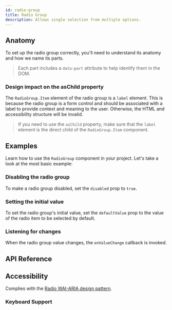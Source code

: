 ```yaml
---
id: radio-group
title: Radio Group
description: Allows single selection from multiple options.
---
```


<ComponentPreview id="RadioGroup" />

## Anatomy

To set up the radio group correctly, you'll need to understand its anatomy and
how we name its parts.

> Each part includes a `data-part` attribute to help identify them in the DOM.

<Anatomy id="radio-group" />

### Design impact on the asChild property

The `RadioGroup.Item` element of the radio group is a `label` element. This is
because the radio group is a form control and should be associated with a label
to provide context and meaning to the user. Otherwise, the HTML and
accessibility structure will be invalid.

> If you need to use the `asChild` property, make sure that the `label` element
> is the direct child of the `RadioGroup.Item` component.

## Examples

Learn how to use the `RadioGroup` component in your project. Let's take a look
at the most basic example:

<Example id="basic" />

### Disabling the radio group

To make a radio group disabled, set the `disabled` prop to `true`.

<Example id="disabled" />

### Setting the initial value

To set the radio group's initial value, set the `defaultValue` prop to the value
of the radio item to be selected by default.

<Example id="initial-value" />

### Listening for changes

When the radio group value changes, the `onValueChange` callback is invoked.

<Example id="on-event" />

## API Reference

<ComponentTypes id="radio-group" />

## Accessibility

Complies with the [Radio WAI-ARIA design pattern](https://www.w3.org/WAI/ARIA/apg/patterns/radio/).

### Keyboard Support

<KeyBindingsTable id="radio-group" />
